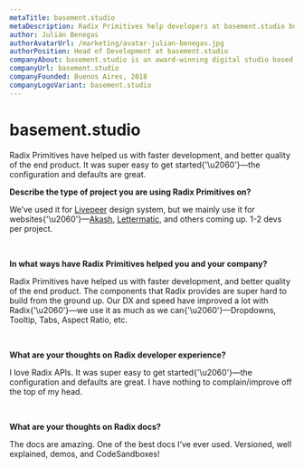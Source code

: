 ```yaml
---
metaTitle: basement.studio
metaDescription: Radix Primitives help developers at basement.studio build faster and achieve better quality of the end product.
author: Julián Benegas
authorAvatarUrl: /marketing/avatar-julian-benegas.jpg
authorPosition: Head of Development at basement.studio
companyAbout: basement.studio is an award-winning digital studio based in Argentina.
companyUrl: basement.studio
companyFounded: Buenos Aires, 2018
companyLogoVariant: basement.studio
---
```


# basement.studio

<HeroQuote>
  Radix Primitives have helped us with faster development, and better quality of
  the end product. It was super easy to get started{'\u2060'}—the configuration
  and defaults are great.
</HeroQuote>

**Describe the type of project you are using Radix Primitives on?**

We’ve used it for [Livepeer](https://livepeer.com/dashboard) design system, but we mainly use it for websites{'\u2060'}—[Akash](https://akash.network), [Lettermatic](https://lettermatic.com), and others coming up. 1-2 devs per project.

<br />

**In what ways have Radix Primitives helped you and your company?**

Radix Primitives have helped us with faster development, and better quality of the end product. The components that Radix provides are super hard to build from the ground up. Our DX and speed have improved a lot with Radix{'\u2060'}—we use it as much as we can{'\u2060'}—Dropdowns, Tooltip, Tabs, Aspect Ratio, etc.

<br />

**What are your thoughts on Radix developer experience?**

I love Radix APIs. It was super easy to get started{'\u2060'}—the configuration and defaults are great. I have nothing to complain/improve off the top of my head.

<br />

**What are your thoughts on Radix docs?**

The docs are amazing. One of the best docs I’ve ever used. Versioned, well explained, demos, and CodeSandboxes!
